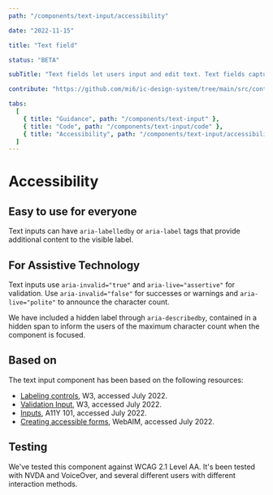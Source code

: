 ```yaml
---
path: "/components/text-input/accessibility"

date: "2022-11-15"

title: "Text field"

status: "BETA"

subTitle: "Text fields let users input and edit text. Text fields capture a single line of text and text areas capture multiple lines of text."

contribute: "https://github.com/mi6/ic-design-system/tree/main/src/content/structured/components/text-input.mdx"

tabs:
  [
    { title: "Guidance", path: "/components/text-input" },
    { title: "Code", path: "/components/text-input/code" },
    { title: "Accessibility", path: "/components/text-input/accessibility" },
  ]
---
```


# Accessibility

## Easy to use for everyone

Text inputs can have `aria-labelledby` or `aria-label` tags that provide additional content to the visible label.

## For Assistive Technology

Text inputs use `aria-invalid="true"` and `aria-live="assertive"` for validation. Use `aria-invalid="false"` for successes or warnings and `aria-live="polite"` to announce the character count.

We have included a hidden label through `aria-describedby`, contained in a hidden span to inform the users of the maximum character count when the component is focused.

## Based on

The text input component has been based on the following resources:

- [Labeling controls](https://www.w3.org/WAI/tutorials/forms/labels/), W3, accessed July 2022.
- [Validation Input](https://www.w3.org/WAI/tutorials/forms/validation/), W3, accessed July 2022.
- [Inputs](https://a11y-101.com/development/inputs), A11Y 101, accessed July 2022.
- [Creating accessible forms](https://webaim.org/techniques/forms/controls), WebAIM, accessed July 2022.

## Testing

We've tested this component against WCAG 2.1 Level AA. It's been tested with NVDA and VoiceOver, and several different users with different interaction methods.
